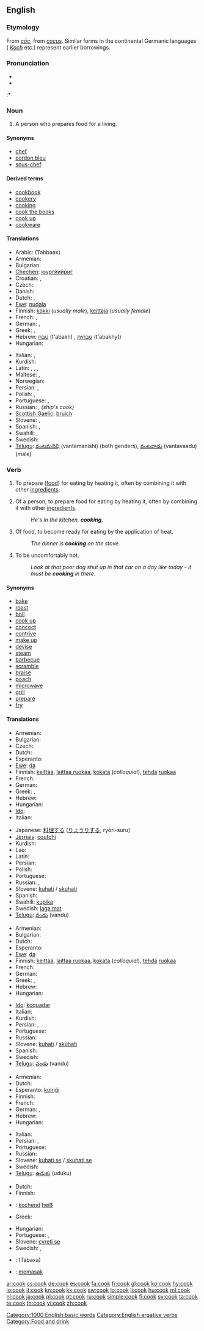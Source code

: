 {{also|Cook}}
==English==

===Etymology===
From {{etyl|ang}} ''[[coc#Old English|cōc]]'', from {{etyl|la}} ''[[cocus]]''.  Similar forms in the continental Germanic languages ({{etyl|de}} ''[[Koch]]'' etc.) represent earlier borrowings.

===Pronunciation===
* {{IPA|/kʊk/}}
* {{audio|en-us-cook.ogg|Audio (US)}}
:* {{rhymes|ʊk}}

===Noun===
{{wikipedia}}
{{en-noun}}

# A person who prepares food for a living.

====Synonyms====
* [[chef]]
* [[cordon bleu]]
* [[sous-chef]]

====Derived terms====
* [[cookbook]]
* [[cookery]]
* [[cooking]]<!--noun-->
* [[cook the books]]
* [[cook up]]
* [[cookware]]

====Translations====
{{trans-top|a person who prepares food for a living}}
* Arabic: {{Arab|[[طباخ|طبّاخ]]}} (Tabbaax)
* Armenian: {{t-|hy|խոհարար|tr=xoharar}}
* Bulgarian: {{t|bg|готвач|m}}
* [[Chechen]]: [[юургйийриг]]
* Croatian: {{t-|hr|kuhar|m|alt=kȕhār}}, {{t-|hr|kuharica|f|alt=kȕharica}}
* Czech: {{t+|cs|kuchař|m}}
* Danish: {{t-|da|kok}}
* Dutch: {{t+|nl|kok|m}}, {{t-|nl|kokkin|f}}
* [[Ewe]]: [[nuɖala]]
* Finnish: [[kokki]] (''usually male''), [[keittäjä]] (''usually female'')
* French: {{t+|fr|chef}}, {{t+|fr|cuisinier}}
* German: {{t+|de|Koch|m}}, {{t+|de|Köchin|f}}
* Greek: {{t+|el|μάγειρος|m}}, {{t+|el|μαγείρισσα|f}}
* Hebrew: [[טבח]] (t'abakh) {{m}}, [[טבחית]] (t'abakhyt) {{f}}
* Hungarian: {{t+|hu|szakács}}
{{trans-mid}}
* Italian: {{t+|it|cuoco|m}}, {{t+|it|cuoca|f}}
* Kurdish: {{ku-Arab|[[چێشتکه‌ر]]}}
* Latin: {{t-|la|coquus}}, {{t-|la|cocus}}, {{t-|la|coctor|m}}, {{t|la| cocturarius|m|alt=coctūrārius}}
* Maltese: {{t-|mt|kok|m|xs=Maltese}}, {{t-|mt|koka|f|xs=Maltese}}
* Norwegian: {{t-|no|kokk|m}}
* Persian: {{t+|fa|آشپز|tr=âšpaz|xs=Persian}}, {{t|fa|پزنده|tr=pazanda or pazande|xs=Persian}}
* Polish: {{t+|pl|kucharz|m}}, {{t-|pl|kucharka|f}}
* Portuguese: {{t+|pt|cozinheiro|m}}, {{t+|pt|cozinheira|f}}
* Russian: {{t+|ru|повар|m|tr=póvar}}, {{t+|ru|кок|m|tr=kok}} ''(ship's cook)''
* [[Scottish Gaelic]]: [[bruich]]
* Slovene: {{t+|sl|kuhar|m}}, {{t-|sl|kuharica|f}}
* Spanish: {{t+|es|cocinero|m}}, {{t-|es|cocinera|f}}
* Swahili: {{t+|sw|mpishi|xs=Swahili}}, {{t+|sw|wapishi|p|xs=Swahili}}
* Swedish: {{t+|sv|kock}}
* [[Telugu]]: [[వంటమనిషి]] (vantamanishi) (both genders), [[వంటవాడు]] (vantavaadu) (male)
{{trans-bottom}}

===Verb===
{{en-verb}}

# {{transitive}} To prepare ([[food]]) for eating by heating it, often by combining it with other [[ingredients]].
# {{intransitive}} Of a person, to prepare food for eating by heating it, often by combining it with other [[ingredients]].
#: ''He's in the kitchen, '''cooking'''.''
# {{intransitive}} Of food, to become ready for eating by the application of heat.
#: ''The dinner is '''cooking''' on the stove.''
# {{intransitive|colloquial}} To be uncomfortably hot.
#: ''Look at that poor dog shut up in that car on a day like today - it must be '''cooking''' in there.''

====Synonyms====
{{rfc|needs to be split by sense - and some of these are actually hyponyms}}
* [[bake]]
* [[roast]]
* [[boil]]
* [[cook up]]
* [[concoct]]
* [[contrive]]
* [[make up]]
* [[devise]]
* [[steam]]
* [[barbecue]]
* [[scramble]]
* [[braise]]
* [[poach]]
* [[microwave]]
* [[grill]]
* [[prepare]]
* [[fry]]

====Translations====
{{trans-top|prepare (food) for eating}}
* Armenian: {{t-|hy|եփել|tr=ep’el}}
* Bulgarian: {{t|bg|готвя}}
* Czech: {{t-|cs|vařit}}
* Dutch: {{t+|nl|koken}}
* Esperanto: {{t-|eo|kuiri|xs=Esperanto}}
* [[Ewe]]: [[ɖa]]
* Finnish: [[keittää]], [[laittaa ruokaa]], [[kokata]] (''colloquial''), [[tehdä]] [[ruoka]]a
* French: {{t-|fr|faire cuire}}
* German: {{t+|de|kochen}}
* Greek: {{t+|el|μαγειρεύω}}, {{t+|el|παρασκευάζω}}
* Hebrew: {{t-|he|בישל|alt=בישל \ בִּשֵּׁל|tr=bishél}}
* Hungarian: {{t+|hu|főz}}
* [[Ido]]: {{t+|io|koquar|xs=Ido}}
* Italian: {{t+|it|cuocere}}
{{trans-mid}}
* Japanese: [[料理]]する ([[りょうり]]する, ryōri-suru)
* [[Jèrriais]]: [[coutchi]]
* Kurdish: {{ku-Arab|[[چێشت لێنان]]}}
* Lao: {{t-|lo|ຄົວກິນ|tr=khua-kin|sc=Laoo|xs=Lao}}
* Latin: {{t-|la|coquere}}
* Persian: {{t+|fa|پختن|tr=poxtan|xs=Persian}}
* Polish: {{t+|pl|gotować}}
* Portuguese: {{t+|pt|cozinhar}}
* Russian: {{t+|ru|готовить|tr=gotóvit’}}, {{t+|ru|варить|tr=varít’}}
* Slovene: [[kuhati]] / [[skuhati]]
* Spanish: {{t-|es|cocinar}}
* Swahili: [[kupika]]
* Swedish: [[laga mat]]
* [[Telugu]]: [[వండు]] (vandu)
{{trans-bottom}}

{{trans-top|prepare food}}
* Armenian: {{t-|hy|պատրաստել|tr=patrastel}}
* Bulgarian: {{t|bg|готвя}}
* Dutch: {{t+|nl|koken}}
* Esperanto: {{t-|eo|kuiri|xs=Esperanto}}
* [[Ewe]]: [[ɖa]]
* Finnish: [[keittää]], [[laittaa ruokaa]], [[kokata]] (''colloquial''), [[tehdä]] [[ruoka]]a
* French: {{t+|fr|cuisiner}}
* German: {{t+|de|kochen}}
* Greek: {{t+|el|μαγειρεύω}}, {{t+|el|παρασκευάζω}}
* Hebrew: {{t-|he|בישל|alt=בישל \ בִּשֵּׁל|tr=bishél}}
* Hungarian: {{t+|hu|főz}}
{{trans-mid}}
* [[Ido]]: [[koquadar]]
* Italian: {{t+|it|cucinare}}
* Kurdish: {{ku-Arab|[[چێشت حازرکردن]]}}
* Persian: {{t+|fa|آشپزی|tr=âšpazi|xs=Persian}}, {{t|fa|پخت و پز|tr=poxtopaz|xs=Persian}}
* Portuguese: {{t+|pt|cozinhar}}
* Russian: {{t+|ru|готовить|tr=gotóvit’}}
* Slovene: [[kuhati]] / [[skuhati]]
* Spanish: {{t-|es|cocinar}}
* Swedish: {{t|sv|laga mat}}
* [[Telugu]]: [[వండు]] (vandu)
{{trans-bottom}}

{{trans-top|become ready for eating}}
* Armenian: {{t-|hy|եփել|tr=ep’el}}
* Dutch: {{t+|nl|koken}}
* Esperanto: [[kuiriĝi]]
* Finnish: {{t+|fi|kypsyä}}
* French: {{t+|fr|cuire}}
* German: {{t+|de|kochen}}, {{t+|de|garen}}
* Hebrew: {{t-|he|התבשל|alt=הִתְבַּשֵּׁל|tr=hitbashél}}
* Hungarian: {{t+|hu|fő}}
{{trans-mid}}
* Italian: {{t+|it|cuocere}}
* Persian: {{t+|fa|پختن|tr=poxtan|xs=Persian}}, {{t|fa|پخته|tr=poxteh|xs=Persian}}
* Portuguese: {{t+|pt|cozinhar}}
* Russian: {{t+|ru|готовиться|tr=gotóvit’s’a}}
* Slovene: [[kuhati se]] / [[skuhati se]]
* Swedish: {{t+|sv|lagas}}
* [[Telugu]]: [[ఉడుకు]] (uduku)
{{trans-bottom}}

{{trans-top|colloquial: be uncomfortably hot}}
* Dutch: {{t+|nl|bakken}}
* Finnish: {{t-|fi|paistua}}
* {{ttbc|German}}: [[kochend]] [[heiß]] {{t+|de|sein}}
* Greek: {{t|el|ψήνομαι}}
{{trans-mid}}
* Hungarian: {{t+|hu|forró}}
* Portuguese: {{t+|pt|cozinhar}}, {{t+|pt|torrar}}
* Slovene: [[cvreti se]]
* Swedish: {{t+|sv|koka}}, {{t|sv|stekas}}
{{trans-bottom}}

{{checktrans}}
* {{ttbc|Arabic}}: {{Arab|[[طبخ]]}} (Tábaxa)
* {{ttbc|Indonesian}}: [[masak|memasak]]

[[Category:1000 English basic words]]
[[Category:English ergative verbs]]
[[Category:Food and drink]]

[[ar:cook]]
[[cs:cook]]
[[de:cook]]
[[es:cook]]
[[fa:cook]]
[[fr:cook]]
[[gl:cook]]
[[ko:cook]]
[[hy:cook]]
[[io:cook]]
[[it:cook]]
[[kn:cook]]
[[kk:cook]]
[[sw:cook]]
[[lo:cook]]
[[li:cook]]
[[hu:cook]]
[[ml:cook]]
[[nl:cook]]
[[ja:cook]]
[[pl:cook]]
[[pt:cook]]
[[ru:cook]]
[[simple:cook]]
[[fi:cook]]
[[sv:cook]]
[[ta:cook]]
[[te:cook]]
[[th:cook]]
[[vi:cook]]
[[zh:cook]]